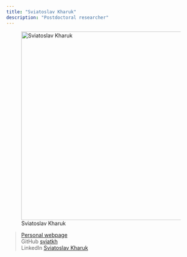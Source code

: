 ```yaml
---
title: "Sviatoslav Kharuk"
description: "Postdoctoral researcher"
---
```


![Sviatoslav Kharuk](@IMG@){width=500 fig-align="center"}

>[Personal webpage](https://sviatkh.github.io/) \
>GitHub          [sviatkh](https://github.com/sviatkh) \
>LinkedIn        [Sviatoslav Kharuk](https://www.linkedin.com/in/sviatoslav-kharuk-388790139/) \

